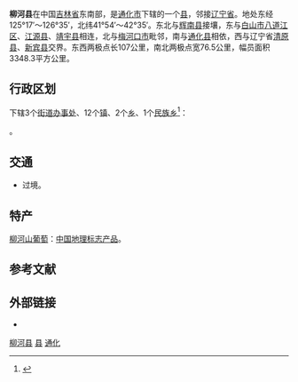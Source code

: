 {{Infobox China County
| county = 柳河县
| usedname = 
| nameorigin = 
| Photo = 
| Photoname = 
| map = LiuheTonghua.png
| map_caption = 柳河縣在通化的地理位置
| Pinyin =  Liǔhé Xiàn
| Belong = [[吉林省|吉林省]][[通化市|通化市]]
| Types = [[县|县]]
| admincode =  220524
| founded = 
| seat = [[柳河镇|柳河镇]]
| officerTitle = 县委书记
| officer = 于大军
| officerTitle2 = 县长
| officer2 = 孙冠一
| division = 15
| town = 12
| township = 3
| subdistrict = 
| dialect = 
| post code = 135300
| phone code = 0435
| coordinate = 
| area = 3348
| area land = 
| area water = 
| census yr = 
| pop = 36万人
| density =  
| GDP = 
| GDP_as_of = 
| GDPPC = 
| carlicense = 吉E
| web = www.jllh.gov.cn
| web_title = 柳河县政府网
}}
'''柳河县'''在中国[[吉林省|吉林省]]东南部，是[[通化市|通化市]]下辖的一个[[县|县]]，邻接[[辽宁省|辽宁省]]。地处东经125°17′～126°35′，北纬41°54′～42°35′。东北与[[辉南县|辉南县]]接壤，东与[[白山市|白山市]][[八道江区|八道江区]]、[[江源县|江源县]]、[[靖宇县|靖宇县]]相连，北与[[梅河口市|梅河口市]]毗邻，南与[[通化县|通化县]]相依，西与辽宁省[[清原县|清原县]]、[[新宾县|新宾县]]交界。东西两极点长107公里，南北两极点宽76.5公里，幅员面积3348.3平方公里。

== 行政区划 ==
{{PAGENAMEBASE}}下辖3个[[街道办事处|街道办事处]]、12个[[行政建制镇|镇]]、2个[[乡_(中华人民共和国)|乡]]、1个[[民族乡|民族乡]]<ref>{{PRC admin/ref sgc|22/05/24}}</ref>：

{{PRC admin/children|22/05/24}}。

== 交通 ==
* {{中国国道名|303}}过境。

==特产==
[[柳河山葡萄|柳河山葡萄]]：[[中国地理标志产品|中国地理标志产品]]。

== 参考文献 ==
{{reflist}}

== 外部链接 ==
* {{Official website|http://www.jllh.gov.cn/|name=柳河县人民政府}}

{{柳河县行政区划}}
{{通化市行政区划}}
{{吉林行政区划}}

[[Category:柳河县|]]
[[Category:通化区县市|县]]
[[Category:吉林省县份|通化]]